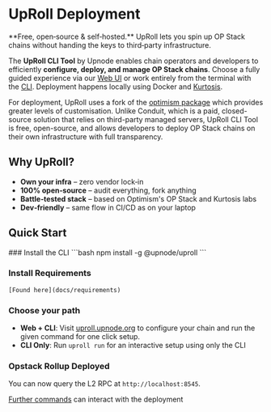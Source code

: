 
# UpRoll Deployment

<Callout type="tip">
  **Free, open‑source & self‑hosted.** UpRoll lets you spin up OP Stack chains without handing the keys to third‑party infrastructure.
</Callout>

The **UpRoll CLI Tool** by Upnode enables chain operators and developers to efficiently **configure, deploy, and manage OP Stack chains**. Choose a fully guided experience via our [Web UI](https://uproll.upnode.org/) or work entirely from the terminal with the [CLI](https://github.com/upnodedev/uproll-cli). Deployment happens locally using Docker and [Kurtosis](https://docs.kurtosis.com/).

For deployment, UpRoll uses a fork of the [optimism package](https://github.com/upnodedev/optimism-package) which provides greater levels of customisation. Unlike Conduit, which is a paid, closed-source solution that relies on third-party managed servers, UpRoll CLI Tool is free, open-source, and allows developers to deploy OP Stack chains on their own infrastructure with full transparency.

## Why UpRoll?

* **Own your infra** – zero vendor lock‑in
* **100% open‑source** – audit everything, fork anything
* **Battle‑tested stack** – based on Optimism's OP Stack and Kurtosis labs
* **Dev‑friendly** – same flow in CI/CD as on your laptop

## Quick Start
<Steps>
### Install the CLI
   ```bash
   npm install -g @upnode/uproll
   ```

### Install Requirements

    [Found here](docs/requirements)

### Choose your path
   - **Web + CLI**: Visit [uproll.upnode.org](https://uproll.upnode.org/config) to configure your chain and run the given command for one click setup.
   - **CLI Only**: Run `uproll run` for an interactive setup using only the CLI

### Opstack Rollup Deployed
You can now query the L2 RPC at `http://localhost:8545`.

[Further commands](docs/cli) can interact with the deployment
</Steps>